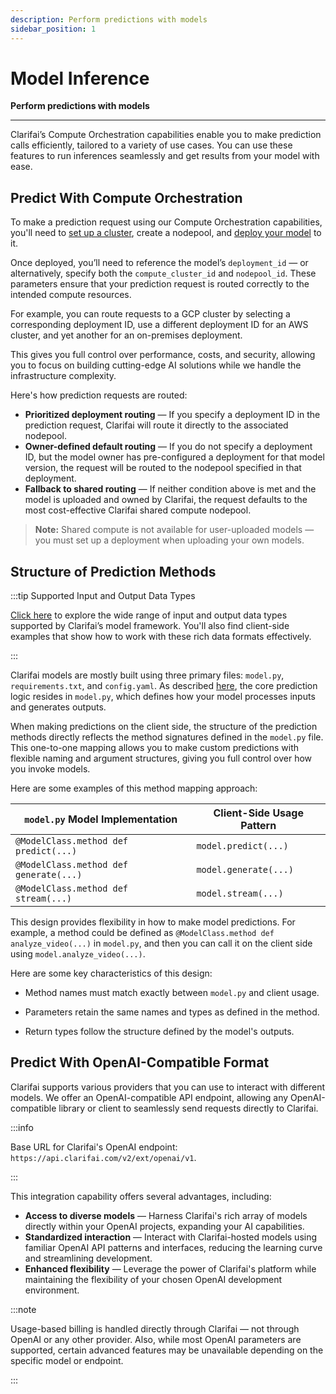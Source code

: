 ```yaml
---
description: Perform predictions with models
sidebar_position: 1
---
```


# Model Inference

**Perform predictions with models**
<hr />

Clarifai’s Compute Orchestration capabilities enable you to make prediction calls efficiently, tailored to a variety of use cases. You can use these features to run inferences seamlessly and get results from your model with ease.

## Predict With Compute Orchestration

To make a prediction request using our Compute Orchestration capabilities, you'll need to [set up a cluster](https://docs.clarifai.com/compute/deployments/clusters-nodepools), create a nodepool, and [deploy your model](https://docs.clarifai.com/compute/deployments/deploy-model) to it.

Once deployed, you’ll need to reference the model’s `deployment_id` — or alternatively, specify both the `compute_cluster_id` and `nodepool_id`. These parameters ensure that your prediction request is routed correctly to the intended compute resources.

For example, you can route requests to a GCP cluster by selecting a corresponding deployment ID, use a different deployment ID for an AWS cluster, and yet another for an on-premises deployment.

This gives you full control over performance, costs, and security, allowing you to focus on building cutting-edge AI solutions while we handle the infrastructure complexity.

Here's how prediction requests are routed:

- **Prioritized deployment routing** — If you specify a deployment ID in the prediction request, Clarifai will route it directly to the associated nodepool.
- **Owner-defined default routing** —  If you do not specify a deployment ID, but the model owner has pre-configured a deployment for that model version, the request will be routed to the nodepool specified in that deployment. 
- **Fallback to shared routing** — If neither condition above is met and the model is uploaded and owned by Clarifai, the request defaults to the most cost-effective Clarifai shared compute nodepool.

> **Note:** Shared compute is not available for user-uploaded models — you must set up a deployment when uploading your own models.


## Structure of Prediction Methods

:::tip Supported Input and Output Data Types

[Click here](https://docs.clarifai.com/compute/models/model-upload/data-types) to explore the wide range of input and output data types supported by Clarifai’s model framework. You'll also find client-side examples that show how to work with these rich data formats effectively.

:::

Clarifai models are mostly built using three primary files: `model.py`, `requirements.txt`, and `config.yaml`. As described [here](https://docs.clarifai.com/compute/models/model-upload/#b-prediction-methods), the core prediction logic resides in `model.py`, which defines how your model processes inputs and generates outputs.

When making predictions on the client side, the structure of the prediction methods directly reflects the method signatures defined in the `model.py` file. This one-to-one mapping allows you to make custom predictions with flexible naming and argument structures, giving you full control over how you invoke models.

Here are some examples of this method mapping approach:

| `model.py` Model Implementation                 | Client-Side Usage Pattern |
|-------------------------------------------------|--------------------------|
| `@ModelClass.method def predict(...)`           | `model.predict(...)`     |
| `@ModelClass.method def generate(...)`          | `model.generate(...)`    |
| `@ModelClass.method def stream(...)`            | `model.stream(...)`      |

This design provides flexibility in how to make model predictions. For example, a method could be defined as `@ModelClass.method def analyze_video(...)` in `model.py`, and then you can call it on the client side using `model.analyze_video(...)`.

Here are some key characteristics of this design:

- Method names must match exactly between `model.py` and client usage.

- Parameters retain the same names and types as defined in the method.

- Return types follow the structure defined by the model's outputs.


## Predict With OpenAI-Compatible Format

Clarifai supports various providers that you can use to interact with different models. We offer an OpenAI-compatible API endpoint, allowing any OpenAI-compatible library or client to seamlessly send requests directly to Clarifai.

:::info

Base URL for Clarifai's OpenAI endpoint: `https://api.clarifai.com/v2/ext/openai/v1`.

:::

This integration capability offers several advantages, including:

- **Access to diverse models** — Harness Clarifai's rich array of models directly within your OpenAI projects, expanding your AI capabilities.
- **Standardized interaction** — Interact with Clarifai-hosted models using familiar OpenAI API patterns and interfaces, reducing the learning curve and streamlining development.
- **Enhanced flexibility** — Leverage the power of Clarifai's platform while maintaining the flexibility of your chosen OpenAI development environment.

:::note

Usage-based billing is handled directly through Clarifai — not through OpenAI or any other provider. Also, while most OpenAI parameters are supported, certain advanced features may be unavailable depending on the specific model or endpoint.

:::





<DocCardList items={useCurrentSidebarCategory().items}/>